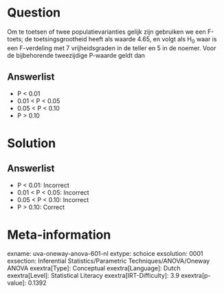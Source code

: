 Question
========

Om te toetsen of twee populatievarianties gelijk zijn gebruiken we een
F-toets; de toetsingsgrootheid heeft als waarde 4.65, en volgt als H~0~
waar is een F-verdeling met 7 vrijheidsgraden in de teller en 5 in de
noemer. Voor de bijbehorende tweezijdige P-waarde geldt dan

Answerlist
----------

* P < 0.01
* 0.01 < P < 0.05
* 0.05 < P < 0.10
* P > 0.10

Solution
========

Answerlist
----------

* P < 0.01: Incorrect
* 0.01 < P < 0.05: Incorrect
* 0.05 < P < 0.10: Incorrect
* P > 0.10: Correct

Meta-information
================
exname: uva-oneway-anova-601-nl
extype: schoice
exsolution: 0001
exsection: Inferential Statistics/Parametric Techniques/ANOVA/Oneway ANOVA
exextra[Type]: Conceptual
exextra[Language]: Dutch
exextra[Level]: Statistical Literacy
exextra[IRT-Difficulty]: 3.9
exextra[p-value]: 0.1392
